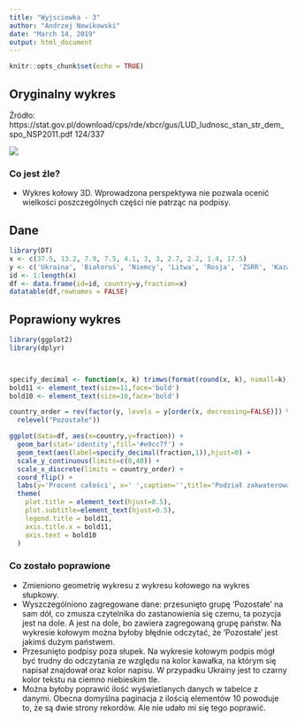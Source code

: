 ```yaml
---
title: "Wyjsciowka - 3"
author: "Andrzej Nowikowski"
date: "March 14, 2019"
output: html_document
---
```


```r
knitr::opts_chunk$set(echo = TRUE)
```

## Oryginalny wykres

Źródło: https://stat.gov.pl/download/cps/rde/xbcr/gus/LUD_ludnosc_stan_str_dem_spo_NSP2011.pdf 124/337

![](./original_figure.png)

### Co jest źle?

* Wykres kołowy 3D. Wprowadzona perspektywa nie pozwala ocenić wielkości poszczególnych części nie patrząc na podpisy.  

## Dane

```r
library(DT) 
x <- c(37.5, 13.2, 7.9, 7.5, 4.1, 3, 3, 2.7, 2.2, 1.4, 17.5)
y <- c('Ukraina', 'Białoruś', 'Niemcy', 'Litwa', 'Rosja', 'ZSRR', 'Kazachstan', 'Chiny', 'Francja', 'Stany Zjednoczone', 'Pozostałe')
id <- 1:length(x)
df <- data.frame(id=id, country=y,fraction=x)
datatable(df,rownames = FALSE)
```

## Poprawiony wykres

```r
library(ggplot2)
library(dplyr)



specify_decimal <- function(x, k) trimws(format(round(x, k), nsmall=k))
bold11 <- element_text(size=11,face='bold')
bold10 <- element_text(size=10,face='bold')

country_order = rev(factor(y, levels = y[order(x, decreasing=FALSE)]) %>% 
  relevel("Pozostałe"))

ggplot(data=df, aes(x=country,y=fraction)) + 
  geom_bar(stat='identity',fill='#e9cc7f') +
  geom_text(aes(label=specify_decimal(fraction,1)),hjust=0) +
  scale_y_continuous(limits=c(0,40)) +
  scale_x_discrete(limits = country_order) +
  coord_flip() +
  labs(y='Procent całości', x=' ',caption='',title='Podział zakwaterowania osób\nurodzonych za granicą',subtitle='według kraju urodzenia w 2011 roku') + 
  theme(
    plot.title = element_text(hjust=0.5),
    plot.subtitle=element_text(hjust=0.5),
    legend.title = bold11,
    axis.title.x = bold11,
    axis.text = bold10
  )
```

### Co zostało poprawione
* Zmieniono geometrię wykresu z wykresu kołowego na wykres słupkowy.
* Wyszczególniono zagregowane dane: przesunięto grupę 'Pozostałe' na sam dół, co zmusza czytelnika do zastanowienia się czemu, ta pozycja jest na dole. A jest na dole, bo zawiera zagregowaną grupę państw. Na wykresie kołowym można byłoby błędnie odczytać, że 'Pozostałe' jest jakimś dużym państwem.
* Przesunięto podpisy poza słupek. Na wykresie kołowym podpis mógł być trudny do odczytania ze względu na kolor kawałka, na którym się napisał znajdował oraz kolor napisu. W przypadku Ukrainy jest to czarny kolor tekstu na ciemno niebieskim tle.
* Można byłoby poprawić ilość wyświetlanych danych w tabelce z danymi. Obecna domyślna paginacja z ilością elementów 10 powoduje to, że są dwie strony rekordów. Ale nie udało mi się tego poprawić.
